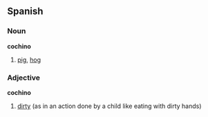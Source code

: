 ==Spanish==
===Noun===
'''cochino'''

#[[pig]], [[hog]]

===Adjective===
'''cochino'''

#[[dirty]] (as in an action done by a child like eating with dirty hands)